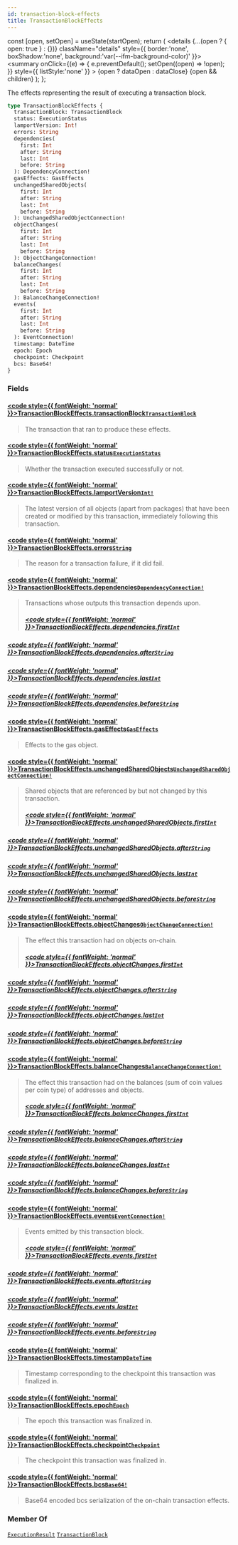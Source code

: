 ```yaml
---
id: transaction-block-effects
title: TransactionBlockEffects
---
```









  const [open, setOpen] = useState(startOpen);
  return (
    <details {...(open ? { open: true } : {})} className="details" style={{ border:'none', boxShadow:'none', background:'var(--ifm-background-color)' }}>
      <summary
        onClick={(e) => {
          e.preventDefault();
          setOpen((open) => !open);
        }}
        style={{ listStyle:'none' }}
      >
      {open ? dataOpen : dataClose}
      </summary>
      {open && children}
    </details>
  );
};








The effects representing the result of executing a transaction block.


```graphql
type TransactionBlockEffects {
  transactionBlock: TransactionBlock
  status: ExecutionStatus
  lamportVersion: Int!
  errors: String
  dependencies(
    first: Int
    after: String
    last: Int
    before: String
  ): DependencyConnection!
  gasEffects: GasEffects
  unchangedSharedObjects(
    first: Int
    after: String
    last: Int
    before: String
  ): UnchangedSharedObjectConnection!
  objectChanges(
    first: Int
    after: String
    last: Int
    before: String
  ): ObjectChangeConnection!
  balanceChanges(
    first: Int
    after: String
    last: Int
    before: String
  ): BalanceChangeConnection!
  events(
    first: Int
    after: String
    last: Int
    before: String
  ): EventConnection!
  timestamp: DateTime
  epoch: Epoch
  checkpoint: Checkpoint
  bcs: Base64!
}
```




### Fields

#### [<code style={{ fontWeight: 'normal' }}>TransactionBlockEffects.<b>transactionBlock</b></code>](#)<Bullet />[`TransactionBlock`](/references/iota-api/iota-graphql/reference/types/objects/transaction-block) <Badge class="badge badge--secondary" text="object"/> 
> 
> 
> The transaction that ran to produce these effects.
> 

#### [<code style={{ fontWeight: 'normal' }}>TransactionBlockEffects.<b>status</b></code>](#)<Bullet />[`ExecutionStatus`](/references/iota-api/iota-graphql/reference/types/enums/execution-status) <Badge class="badge badge--secondary" text="enum"/> 
> 
> 
> Whether the transaction executed successfully or not.
> 

#### [<code style={{ fontWeight: 'normal' }}>TransactionBlockEffects.<b>lamportVersion</b></code>](#)<Bullet />[`Int!`](/references/iota-api/iota-graphql/reference/types/scalars/int) <Badge class="badge badge--secondary" text="non-null"/> <Badge class="badge badge--secondary" text="scalar"/> 
> 
> 
> The latest version of all objects (apart from packages) that have been
> created or modified by this transaction, immediately following this
> transaction.
> 

#### [<code style={{ fontWeight: 'normal' }}>TransactionBlockEffects.<b>errors</b></code>](#)<Bullet />[`String`](/references/iota-api/iota-graphql/reference/types/scalars/string) <Badge class="badge badge--secondary" text="scalar"/> 
> 
> 
> The reason for a transaction failure, if it did fail.
> 

#### [<code style={{ fontWeight: 'normal' }}>TransactionBlockEffects.<b>dependencies</b></code>](#)<Bullet />[`DependencyConnection!`](/references/iota-api/iota-graphql/reference/types/objects/dependency-connection) <Badge class="badge badge--secondary" text="non-null"/> <Badge class="badge badge--secondary" text="object"/> 
> 
> 
> Transactions whose outputs this transaction depends upon.
> ##### [<code style={{ fontWeight: 'normal' }}>TransactionBlockEffects.dependencies.<b>first</b></code>](#)<Bullet />[`Int`](/references/iota-api/iota-graphql/reference/types/scalars/int) <Badge class="badge badge--secondary" text="scalar"/> 
> 
> 
> 
> 

##### [<code style={{ fontWeight: 'normal' }}>TransactionBlockEffects.dependencies.<b>after</b></code>](#)<Bullet />[`String`](/references/iota-api/iota-graphql/reference/types/scalars/string) <Badge class="badge badge--secondary" text="scalar"/> 
> 
> 
> 
> 

##### [<code style={{ fontWeight: 'normal' }}>TransactionBlockEffects.dependencies.<b>last</b></code>](#)<Bullet />[`Int`](/references/iota-api/iota-graphql/reference/types/scalars/int) <Badge class="badge badge--secondary" text="scalar"/> 
> 
> 
> 
> 

##### [<code style={{ fontWeight: 'normal' }}>TransactionBlockEffects.dependencies.<b>before</b></code>](#)<Bullet />[`String`](/references/iota-api/iota-graphql/reference/types/scalars/string) <Badge class="badge badge--secondary" text="scalar"/> 
> 
> 
> 
> 

#### [<code style={{ fontWeight: 'normal' }}>TransactionBlockEffects.<b>gasEffects</b></code>](#)<Bullet />[`GasEffects`](/references/iota-api/iota-graphql/reference/types/objects/gas-effects) <Badge class="badge badge--secondary" text="object"/> 
> 
> 
> Effects to the gas object.
> 

#### [<code style={{ fontWeight: 'normal' }}>TransactionBlockEffects.<b>unchangedSharedObjects</b></code>](#)<Bullet />[`UnchangedSharedObjectConnection!`](/references/iota-api/iota-graphql/reference/types/objects/unchanged-shared-object-connection) <Badge class="badge badge--secondary" text="non-null"/> <Badge class="badge badge--secondary" text="object"/> 
> 
> 
> Shared objects that are referenced by but not changed by this
> transaction.
> ##### [<code style={{ fontWeight: 'normal' }}>TransactionBlockEffects.unchangedSharedObjects.<b>first</b></code>](#)<Bullet />[`Int`](/references/iota-api/iota-graphql/reference/types/scalars/int) <Badge class="badge badge--secondary" text="scalar"/> 
> 
> 
> 
> 

##### [<code style={{ fontWeight: 'normal' }}>TransactionBlockEffects.unchangedSharedObjects.<b>after</b></code>](#)<Bullet />[`String`](/references/iota-api/iota-graphql/reference/types/scalars/string) <Badge class="badge badge--secondary" text="scalar"/> 
> 
> 
> 
> 

##### [<code style={{ fontWeight: 'normal' }}>TransactionBlockEffects.unchangedSharedObjects.<b>last</b></code>](#)<Bullet />[`Int`](/references/iota-api/iota-graphql/reference/types/scalars/int) <Badge class="badge badge--secondary" text="scalar"/> 
> 
> 
> 
> 

##### [<code style={{ fontWeight: 'normal' }}>TransactionBlockEffects.unchangedSharedObjects.<b>before</b></code>](#)<Bullet />[`String`](/references/iota-api/iota-graphql/reference/types/scalars/string) <Badge class="badge badge--secondary" text="scalar"/> 
> 
> 
> 
> 

#### [<code style={{ fontWeight: 'normal' }}>TransactionBlockEffects.<b>objectChanges</b></code>](#)<Bullet />[`ObjectChangeConnection!`](/references/iota-api/iota-graphql/reference/types/objects/object-change-connection) <Badge class="badge badge--secondary" text="non-null"/> <Badge class="badge badge--secondary" text="object"/> 
> 
> 
> The effect this transaction had on objects on-chain.
> ##### [<code style={{ fontWeight: 'normal' }}>TransactionBlockEffects.objectChanges.<b>first</b></code>](#)<Bullet />[`Int`](/references/iota-api/iota-graphql/reference/types/scalars/int) <Badge class="badge badge--secondary" text="scalar"/> 
> 
> 
> 
> 

##### [<code style={{ fontWeight: 'normal' }}>TransactionBlockEffects.objectChanges.<b>after</b></code>](#)<Bullet />[`String`](/references/iota-api/iota-graphql/reference/types/scalars/string) <Badge class="badge badge--secondary" text="scalar"/> 
> 
> 
> 
> 

##### [<code style={{ fontWeight: 'normal' }}>TransactionBlockEffects.objectChanges.<b>last</b></code>](#)<Bullet />[`Int`](/references/iota-api/iota-graphql/reference/types/scalars/int) <Badge class="badge badge--secondary" text="scalar"/> 
> 
> 
> 
> 

##### [<code style={{ fontWeight: 'normal' }}>TransactionBlockEffects.objectChanges.<b>before</b></code>](#)<Bullet />[`String`](/references/iota-api/iota-graphql/reference/types/scalars/string) <Badge class="badge badge--secondary" text="scalar"/> 
> 
> 
> 
> 

#### [<code style={{ fontWeight: 'normal' }}>TransactionBlockEffects.<b>balanceChanges</b></code>](#)<Bullet />[`BalanceChangeConnection!`](/references/iota-api/iota-graphql/reference/types/objects/balance-change-connection) <Badge class="badge badge--secondary" text="non-null"/> <Badge class="badge badge--secondary" text="object"/> 
> 
> 
> The effect this transaction had on the balances (sum of coin values per
> coin type) of addresses and objects.
> ##### [<code style={{ fontWeight: 'normal' }}>TransactionBlockEffects.balanceChanges.<b>first</b></code>](#)<Bullet />[`Int`](/references/iota-api/iota-graphql/reference/types/scalars/int) <Badge class="badge badge--secondary" text="scalar"/> 
> 
> 
> 
> 

##### [<code style={{ fontWeight: 'normal' }}>TransactionBlockEffects.balanceChanges.<b>after</b></code>](#)<Bullet />[`String`](/references/iota-api/iota-graphql/reference/types/scalars/string) <Badge class="badge badge--secondary" text="scalar"/> 
> 
> 
> 
> 

##### [<code style={{ fontWeight: 'normal' }}>TransactionBlockEffects.balanceChanges.<b>last</b></code>](#)<Bullet />[`Int`](/references/iota-api/iota-graphql/reference/types/scalars/int) <Badge class="badge badge--secondary" text="scalar"/> 
> 
> 
> 
> 

##### [<code style={{ fontWeight: 'normal' }}>TransactionBlockEffects.balanceChanges.<b>before</b></code>](#)<Bullet />[`String`](/references/iota-api/iota-graphql/reference/types/scalars/string) <Badge class="badge badge--secondary" text="scalar"/> 
> 
> 
> 
> 

#### [<code style={{ fontWeight: 'normal' }}>TransactionBlockEffects.<b>events</b></code>](#)<Bullet />[`EventConnection!`](/references/iota-api/iota-graphql/reference/types/objects/event-connection) <Badge class="badge badge--secondary" text="non-null"/> <Badge class="badge badge--secondary" text="object"/> 
> 
> 
> Events emitted by this transaction block.
> ##### [<code style={{ fontWeight: 'normal' }}>TransactionBlockEffects.events.<b>first</b></code>](#)<Bullet />[`Int`](/references/iota-api/iota-graphql/reference/types/scalars/int) <Badge class="badge badge--secondary" text="scalar"/> 
> 
> 
> 
> 

##### [<code style={{ fontWeight: 'normal' }}>TransactionBlockEffects.events.<b>after</b></code>](#)<Bullet />[`String`](/references/iota-api/iota-graphql/reference/types/scalars/string) <Badge class="badge badge--secondary" text="scalar"/> 
> 
> 
> 
> 

##### [<code style={{ fontWeight: 'normal' }}>TransactionBlockEffects.events.<b>last</b></code>](#)<Bullet />[`Int`](/references/iota-api/iota-graphql/reference/types/scalars/int) <Badge class="badge badge--secondary" text="scalar"/> 
> 
> 
> 
> 

##### [<code style={{ fontWeight: 'normal' }}>TransactionBlockEffects.events.<b>before</b></code>](#)<Bullet />[`String`](/references/iota-api/iota-graphql/reference/types/scalars/string) <Badge class="badge badge--secondary" text="scalar"/> 
> 
> 
> 
> 

#### [<code style={{ fontWeight: 'normal' }}>TransactionBlockEffects.<b>timestamp</b></code>](#)<Bullet />[`DateTime`](/references/iota-api/iota-graphql/reference/types/scalars/date-time) <Badge class="badge badge--secondary" text="scalar"/> 
> 
> 
> Timestamp corresponding to the checkpoint this transaction was finalized
> in.
> 

#### [<code style={{ fontWeight: 'normal' }}>TransactionBlockEffects.<b>epoch</b></code>](#)<Bullet />[`Epoch`](/references/iota-api/iota-graphql/reference/types/objects/epoch) <Badge class="badge badge--secondary" text="object"/> 
> 
> 
> The epoch this transaction was finalized in.
> 

#### [<code style={{ fontWeight: 'normal' }}>TransactionBlockEffects.<b>checkpoint</b></code>](#)<Bullet />[`Checkpoint`](/references/iota-api/iota-graphql/reference/types/objects/checkpoint) <Badge class="badge badge--secondary" text="object"/> 
> 
> 
> The checkpoint this transaction was finalized in.
> 

#### [<code style={{ fontWeight: 'normal' }}>TransactionBlockEffects.<b>bcs</b></code>](#)<Bullet />[`Base64!`](/references/iota-api/iota-graphql/reference/types/scalars/base-64) <Badge class="badge badge--secondary" text="non-null"/> <Badge class="badge badge--secondary" text="scalar"/> 
> 
> 
> Base64 encoded bcs serialization of the on-chain transaction effects.
> 





### Member Of

[`ExecutionResult`](/references/iota-api/iota-graphql/reference/types/objects/execution-result)  <Badge class="badge badge--secondary" text="object"/><Bullet />[`TransactionBlock`](/references/iota-api/iota-graphql/reference/types/objects/transaction-block)  <Badge class="badge badge--secondary" text="object"/>

